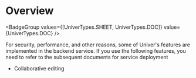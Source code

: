 
# Overview

<BadgeGroup values={[UniverTypes.SHEET, UniverTypes.DOC]} value={UniverTypes.DOC} />

For security, performance, and other reasons, some of Univer's features are implemented in the backend service. If you use the following features, you need to refer to the subsequent documents for service deployment

- Collaborative editing

